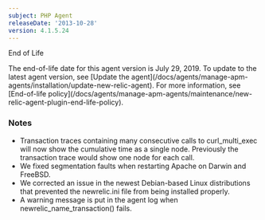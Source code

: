 ```yaml
---
subject: PHP Agent
releaseDate: '2013-10-28'
version: 4.1.5.24
---
```


End of Life

<Callout variant="important">
  The end-of-life date for this agent version is July 29, 2019. To update to the latest agent version, see [Update the agent](/docs/agents/manage-apm-agents/installation/update-new-relic-agent). For more information, see [End-of-life policy](/docs/agents/manage-apm-agents/maintenance/new-relic-agent-plugin-end-life-policy).
</Callout>

### Notes

* Transaction traces containing many consecutive calls to curl_multi_exec will now show the cumulative time as a single node. Previously the transaction trace would show one node for each call.
* We fixed segmentation faults when restarting Apache on Darwin and FreeBSD.
* We corrected an issue in the newest Debian-based Linux distributions that prevented the newrelic.ini file from being installed properly.
* A warning message is put in the agent log when newrelic_name_transaction() fails.
